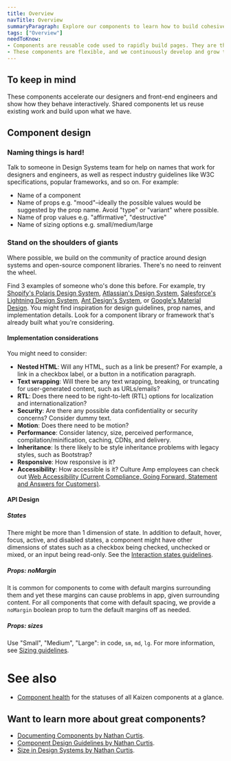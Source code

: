 ```yaml
---
title: Overview
navTitle: Overview
summaryParagraph: Explore our components to learn how to build cohesive and predictable products for Culture Amp using Kaizen.
tags: ["Overview"]
needToKnow:
- Components are reusable code used to rapidly build pages. They are the source of truth for our shared User Interface elements.
- These components are flexible, and we continuously develop and grow them to match our evolving product needs.
---
```


## To keep in mind

These components accelerate our designers and front-end engineers and show how they behave interactively. Shared components let us reuse existing work and build upon what we have.




## Component design

### Naming things is hard!

Talk to someone in Design Systems team for help on names that work for designers and engineers, as well as respect industry guidelines like W3C specifications, popular frameworks, and so on. For example:

- Name of a component
- Name of props e.g. "mood"–ideally the possible values would be suggested by the prop name. Avoid "type" or "variant" where possible.
- Name of prop values e.g. "affirmative", "destructive"
- Name of sizing options e.g. small/medium/large

### Stand on the shoulders of giants

Where possible, we build on the community of practice around design systems and open-source component libraries. There's no need to reinvent the wheel.

Find 3 examples of someone who's done this before. For example, try [Shopify's Polaris Design System](https://polaris.shopify.com/components/get-started), [Atlassian's Design System](https://www.atlassian.design/), [Salesforce's Lightning Design System](https://www.lightningdesignsystem.com/guidelines/overview/), [Ant Design's System](https://ant.design/), or [Google's Material Design](https://material.io/design/). You might find inspiration for design guidelines, prop names, and implementation details. Look for a component library or framework that's already built what you're considering.

#### Implementation considerations

You might need to consider:

- **Nested HTML**: Will any HTML, such as a link be present? For example, a link in a checkbox label, or a button in a notification paragraph.
- **Text wrapping**: Will there be any text wrapping, breaking, or truncating for user-generated content, such as URLs/emails?
- **RTL**: Does there need to be right-to-left (RTL) options for localization and internationalization?
- **Security**: Are there any possible data confidentiality or security concerns? Consider dummy text.
- **Motion**: Does there need to be motion?
- **Performance**: Consider latency, size, perceived performance, compilation/minification, caching, CDNs, and delivery.
- **Inheritance**: Is there likely to be style inheritance problems with legacy styles, such as Bootstrap?
- **Responsive**: How responsive is it?
- **Accessibility**: How accessible is it? Culture Amp employees can check out [Web Accessibility (Current Compliance, Going Forward, Statement and Answers for Customers)](https://cultureamp.atlassian.net/wiki/spaces/Prod/pages/428572998/Web+Accessibility).

#### API Design

##### States

There might be more than 1 dimension of state. In addition to default, hover, focus, active, and disabled states, a component might have other dimensions of states such as a checkbox being checked, unchecked or mixed, or an input being read-only. See the [Interaction states guidelines](/guidelines/interaction-states#disabled-state).

##### Props: noMargin

It is common for components to come with default margins surrounding them and yet these margins can cause problems in app, given surrounding content. For all components that come with default spacing, we provide a `noMargin` boolean prop to turn the default margins off as needed.

##### Props: sizes

Use "Small", "Medium", "Large": in code, `sm`, `md`, `lg`. For more information, see [Sizing guidelines](https://cultureamp.design/guidelines/sizing).


# See also

- [Component health](/component-health) for the statuses of all Kaizen components at a glance.

## Want to learn more about great components?

- [Documenting Components by Nathan Curtis](https://medium.com/eightshapes-llc/documenting-components-9fe59b80c015).
- [Component Design Guidelines by Nathan Curtis](https://medium.com/eightshapes-llc/component-design-guidelines-eca706100e7c).
- [Size in Design Systems by Nathan Curtis](https://medium.com/eightshapes-llc/size-in-design-systems-64f234aec519).


